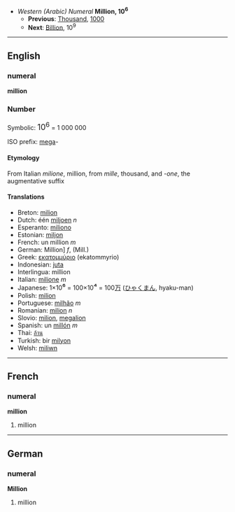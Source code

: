 *''Western (Arabic) Numeral'' '''Million, 10<sup>6</sup>'''
**'''Previous''': [[Thousand]], [[1000]]
**'''Next''': [[Billion]], 10<sup>9</sup>

----

==English==
===numeral===
'''million'''

===Number===

Symbolic: <font size=+1>10<sup>6</sup></font> = 1 000 000

ISO prefix: [[mega]]-

====Etymology====

From Italian ''milione'', million, from ''mille'', thousand, and ''-one'', the augmentative suffix

====Translations====

*Breton: [[milion]]
*Dutch: één [[miljoen]] ''n''
*Esperanto: [[miliono]]
*Estonian: [[miljon]]
*French: un million ''m''
*German: Million] ''f'', (Mill.)
*Greek: [[εκατομμύριο]] (ekatommyrio) '' ''
*Indonesian: [[juta]]
*Interlingua: million
*Italian: [[milione]] ''m''
*Japanese: 1×10<big>⁶</big> = 100×10<big>⁴</big> = 100[[万]] ([[ひゃく]][[まん]], hyaku-man)
*Polish: [[milion]]
*Portuguese: [[milhão]] ''m''
*Romanian: [[milion]] ''n''
*Slovio:  [[milion]], [[megalion]]
*Spanish: un [[millón]] ''m''
*Thai: [[ล้าน]]
*Turkish: bir [[milyon]]
*Welsh: [[miliwn]]

----
==French==
===numeral===
'''million'''

# million

----
==German==
===numeral===
'''Million'''

# million
